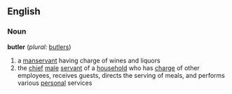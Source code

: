 ==English==

===Noun===
'''butler'''  (''plural:'' [[butlers]])
#a [[manservant]] having charge of wines and liquors
#the [[chief]] [[male]] [[servant]] of a [[household]] who has [[charge]] of other employees, receives guests, directs the serving of meals, and performs various [[personal]] services